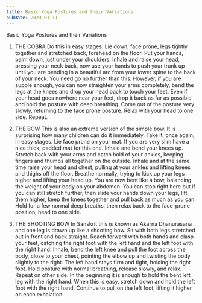 ```yaml
---
title: Basic Yoga Postures and their Variations
pubDate: 2023-01-11
---
```


Basic Yoga Postures and their Variations

1. THE COBRA Do this in easy stages. Lie down, face prone, legs tightly together and stretched back, forehead on the floor. Put your hands, palm down, just under your shoulders. Inhale and raise your head, pressing your neck back, now use your hands to push your trunk up until you are bending in a beautiful arc from your lower spine to the back of your neck. You need go no further than this. However, if you are supple enough, you can now straighten your arms completely, bend the legs at the knees and drop your head back to touch your feet. Even if your head goes nowhere near your feet, drop it back as far as possible and hold the posture with deep breathing. Come out of the posture very slowly, returning to the face prone posture. Relax with your head to one side. Repeat.

2. THE BOW This is also an extreme version of the simple bow. It is surprising how many children can do it immediately. Take it, once again, in easy stages. Lie face prone on your mat. If you are very slim have a nice thick, padded mat for this one. Inhale and bend your knees up. Stretch back with your arms and catch hold of your ankles, keeping fingers and thumbs all together on the outside. Inhale and at the same time raise your head and chest, pulling at your ankles and lifting knees and thighs off the floor. Breathe normally, trying to kick up your legs higher and lifting your head up. You are now bent like a bow, balancing the weight of your body on your abdomen. You can stop right here but if you can still stretch further, then slide your hands down your legs, lift them higher, keep the knees together and pull back as much as you can. Hold for a few normal deep breaths, then relax back to the face-prone position, head to one side.

3. THE SHOOTING BOW In Sanskrit this is known as Akarna Dhanurasana and one leg is drawn up like a shooting bow. Sit with both legs stretched out in front and back straight. Reach forward with both hands and clasp your feet, catching the right foot with the left hand and the left foot with the right hand. Inhale, bend the left knee and pull the foot across the body, close to your chest, pointing the elbow up and twisting the body slightly to the right. The left hand stays firm and tight, holding the right foot. Hold posture with normal breathing, release slowly, and relax. Repeat on other side. In the beginning it is enough to hold the bent left leg with the right hand. When this is easy, stretch down and hold the left foot with the right hand. Continue to pull on the left foot, lifting it higher on each exhalation.